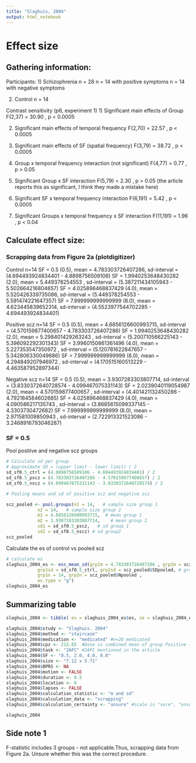 ```yaml
---
title: "Slaghuis, 2004"
output: html_notebook
---
```


# Effect size

## Gathering information:

Participants:
1) Schizophrenia n = 28
n = 14 with positive symptoms
n = 14 with negative symptoms

2)  Control n = 14

Contrast sensitivity (p6, experiment 1)
1) Significant main effects of Group
F(2,37) = 30.90 , p \< 0.0005

2)  Significant main effects of temporal frequency
F(2,70) = 22.57 , p \< 0.0005

3)  Significant main effects of SF (spatial frequency)
F(3,79) = 38.72 , p \< 0.0005

4)  Group x temporal frequency interaction (not significant)
F(4,77) = 0.77 , p \> 0.05

5)  Significant Group x SF interaction
F(5,79) = 2.30 , p \> 0.05 (the article reports this as significant, I think they made a mistake here)

6)  Significant SF x temporal frequency interaction
F(6,191) = 5.42 , p \< 0.0005

7)  Significant Groups x temporal frequency x SF interaction
F(11,191) = 1.96 , p \< 0.04


## Calculate effect size:
### Scrapping data from Figure 2a (plotdigitizer)
Control n=14
SF = 0.5                (0.5), mean = 4.783303726407286, sd-interval = (4.694493924834401 - 4.8898756509106)
SF = 1.9940253648430282 (2.0), mean = 5.449378254553   , sd-interval = (5.387211434105943 - 5.502664216804657)
SF = 4.025896468837429  (4.0), mean = 5.520426339735086, sd-interval = (5.449378254553 - 5.591474221647357)
SF = 7.999999999999999  (8.0), mean = 4.623445839652314, sd-interval = (4.5523977544702285 - 4.694493924834401)

Positive scz n=14
SF = 0.5                (0.5), mean = 4.6856126600993715, sd-interval = (4.570159877400657 - 4.783303726407286)
SF = 1.9940253648430282 (2.0), mean = 5.298401429263243 , sd-interval = (5.200710566225143 - 5.396092292301343)
SF = 3.9960150861361496 (4.0), mean = 5.227353547350972 , sd-interval = (5.120781622847657 - 5.342806330049686)
SF = 7.999999999999999  (8.0), mean = 4.294849207946972 , sd-interval = (4.170515160513229 - 4.463587952897344)

Negative scz n=14
SF = 0.5                (0.5), mean = 3.9307283303807714, sd-interval = (3.8330372640728574 - 4.099467075331143)
SF = 2.0239040119054987 (2.0), mean = 4.570159877400657 , sd-interval = (4.401421132450286 - 4.792184584602685)
SF = 4.025896468837429  (4.0), mean = 4.090586217135743 , sd-interval = (3.8685615099337145 - 4.3303730472682)
SF = 7.999999999999999  (8.0), mean = 2.971581009850943 , sd-interval = (2.722913321523086 - 3.2468916793046287)

### SF = 0.5
Pool positive and negative scz groups
```r
# Calculate sd per group
# Approximate SD = (upper limit - lower limit) / 2
sd_sf0.5_ctrl = (4.8898756509106 - 4.694493924834401) / 2
sd_sf0.5_pscz = (4.783303726407286 - 4.570159877400657) / 2
sd_sf0.5_nscz = (4.099467075331143 - 3.8330372640728574) / 2

# Pooling means and sd of positive scz and negative scz

scz_pooled <- pool.groups(n1 = 14,   # sample size group 1
            n2 = 14,   # sample size group 2
            m1 = 4.6856126600993715,  # mean group 1
            m2 = 3.9307283303807714,    # mean group 2
            sd1 = sd_sf0.5_pscz,   # sd group 1
            sd2 = sd_sf0.5_nscz) # sd group2 
scz_pooled

```

Calculate the es of control vs pooled scz
```r
# calculate es
slaghuis_2004_es <- esc_mean_sd(grp1m = 4.783303726407286 , grp2m = scz_pooled$Mpooled,  # group mean
            grp1sd = sd_sf0.5_ctrl, grp2sd = scz_pooled$SDpooled, # group sd
            grp1n = 14, grp2n = scz_pooled$Npooled , 
            es.type = "g")
slaghuis_2004_es 
```


## Summarizing table
```r
slaghuis_2004 <- tibble( es = slaghuis_2004_es$es, se = slaghuis_2004_es$se ) 

slaghuis_2004$study <- "Slaghuis. 2004"
slaghuis_2004$method <- "staircase"  
slaghuis_2004$medication <- "medicated" #n=28 medicated
slaghuis_2004$cpz <- 215.65  #Dose is combined mean of group Positive (183.9) and Negative (247.4)
slaghuis_2004$task <- "2AFC" #2AFC mentioned in the article
slaghuis_2004$SF <- "0.5, 2.0, 4.0, 8.0"
slaghuis_2004$size <- "7.12 x 5.71" 
slaghuis_2004$BPRS <- NA
slaghuis_2004$motion <- FALSE 
slaghuis_2004$duration <- 0.5 
slaghuis_2004$location <- 0 
slaghuis_2004$lapses <- FALSE 
slaghuis_2004$calculation_statistic <- "m and sd"  
slaghuis_2004$calculation_data <- "scrapping" 
slaghuis_2004$calculation_certainty <- "unsure" #scale is "sure", "unsure", "very unsure"

slaghuis_2004
```

## Side note 1
F-statistic includes 3 groups - not applicable.Thus, scrapping data from Figure 2a. Unsure whether this was the correct procedure.

